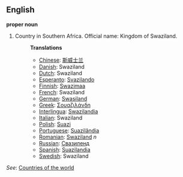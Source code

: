 ==English==

'''proper noun'''

# Country in Southern Africa. Official name: Kingdom of Swaziland.
#:'''Translations'''
#:*[[Chinese]]: [[斯威士兰]]
#:*[[Danish]]: Swaziland
#:*[[Dutch]]: Swaziland
#:*[[Esperanto]]: [[Svazilando]]
#:*[[Finnish]]: [[Swazimaa]]
#:*[[French]]: Swaziland
#:*[[German]]: [[Swasiland]]
#:*[[Greek]]: [[Σουαζιλάνδη]]
#:*[[Interlingua]]: [[Swazilandia]]
#:*[[Italian]]: Swaziland
#:*[[Polish]]: [[Suazi]]
#:*[[Portuguese]]: [[Suazilândia]]
#:*[[Romanian]]: [[Swaziland]] ''n''
#:*[[Russian]]: [[Свазиленд]]
#:*[[Spanish]]: [[Suazilandia]]
#:*[[Swedish]]: Swaziland

''See'': [[Countries of the world]]